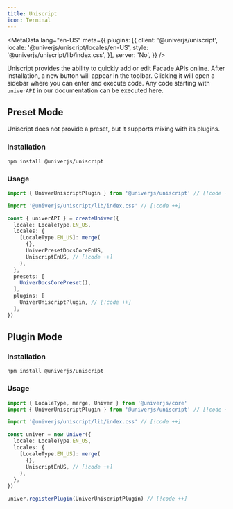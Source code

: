 ```yaml
---
title: Uniscript
icon: Terminal
---
```


<MetaData
  lang="en-US"
  meta={{
    plugins: [{
      client: '@univerjs/uniscript',
      locale: '@univerjs/uniscript/locales/en-US',
      style: '@univerjs/uniscript/lib/index.css',
    }],
    server: 'No',
  }}
/>

Uniscript provides the ability to quickly add or edit Facade APIs online. After installation, a new button will appear in the toolbar. Clicking it will open a sidebar where you can enter and execute code. Any code starting with `univerAPI` in our documentation can be executed here.

## Preset Mode

Uniscript does not provide a preset, but it supports mixing with its plugins.

### Installation

```package-install
npm install @univerjs/uniscript
```

### Usage

```typescript
import { UniverUniscriptPlugin } from '@univerjs/uniscript' // [!code ++]

import '@univerjs/uniscript/lib/index.css' // [!code ++]

const { univerAPI } = createUniver({
  locale: LocaleType.EN_US,
  locales: {
    [LocaleType.EN_US]: merge(
      {},
      UniverPresetDocsCoreEnUS,
      UniscriptEnUS, // [!code ++]
    ),
  },
  presets: [
    UniverDocsCorePreset(),
  ],
  plugins: [
    UniverUniscriptPlugin, // [!code ++]
  ],
})
```

## Plugin Mode

### Installation

```package-install
npm install @univerjs/uniscript
```

### Usage

```typescript
import { LocaleType, merge, Univer } from '@univerjs/core'
import { UniverUniscriptPlugin } from '@univerjs/uniscript' // [!code ++]

import '@univerjs/uniscript/lib/index.css' // [!code ++]

const univer = new Univer({
  locale: LocaleType.EN_US,
  locales: {
    [LocaleType.EN_US]: merge(
      {},
      UniscriptEnUS, // [!code ++]
    ),
  },
})

univer.registerPlugin(UniverUniscriptPlugin) // [!code ++]
```
